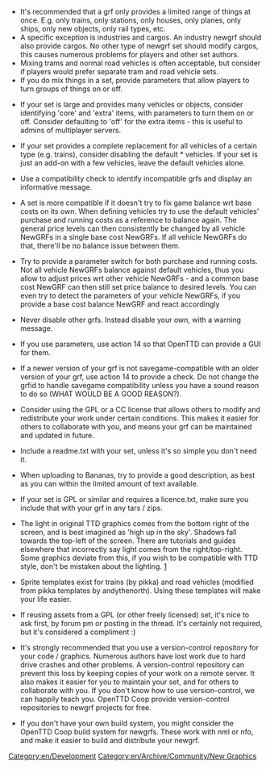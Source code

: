* It's recommended that a grf only provides a limited range of things at once.  E.g. only trains, only stations, only houses, only planes, only ships, only new objects, only rail types, etc.  
* A specific exception is industries and cargos.  An industry newgrf should also provide cargos.  No other type of newgrf set should modify cargos, this causes numerous problems for players and other set authors.
* Mixing trams and normal road vehicles is often acceptable, but consider if players would prefer separate tram and road vehicle sets.
* If you do mix things in a set, provide parameters that allow players to turn groups of things on or off.

* If your set is large and provides many vehicles or objects, consider identifying 'core' and 'extra' items, with parameters to turn them on or off.  Consider defaulting to 'off' for the extra items - this is useful to admins of multiplayer servers.

* If your set provides a complete replacement for all vehicles of a certain type (e.g. trains), consider disabling the default * vehicles.  If your set is just an add-on with a few vehicles, leave the default vehicles alone.

* Use a compatibility check to identify incompatible grfs and display an informative message.

* A set is more compatible if it doesn't try to fix game balance wrt base costs on its own. When defining vehicles try to use the default vehicles' purchase and running costs as a reference to balance again. The general price levels can then consistently be changed by all vehicle NewGRFs in a single base cost NewGRFs. If all vehicle NewGRFs do that, there'll be no balance issue between them.

* Try to provide a parameter switch for both purchase and running costs. Not all vehicle NewGRFs balance against default vehicles, thus you allow to adjust prices wrt other vehicle NewGRFs - and a common base cost NewGRF can then still set price balance to desired levels. You can even try to detect the parameters of your vehicle NewGRFs, if you provide a base cost balance NewGRF and react accordingly

* Never disable other grfs.  Instead disable your own, with a warning message.

* If you use parameters, use action 14 so that OpenTTD can provide a GUI for them.

* If a newer version of your grf is not savegame-compatible with an older version of your grf, use action 14 to provide a check.  Do not change the grfid to handle savegame compatibility unless you have a sound reason to do so (WHAT WOULD BE A GOOD REASON?).

* Consider using the GPL or a CC license that allows others to modify and redistribute your work under certain conditions.  This makes it easier for others to collaborate with you, and means your grf can be maintained and updated in future.

* Include a readme.txt with your set, unless it's so simple you don't need it.

* When uploading to Bananas, try to provide a good description, as best as you can within the limited amount of text available.

* If your set is GPL or similar and requires a licence.txt, make sure you include that with your grf in any tars / zips.

* The light in original TTD graphics comes from the bottom right of the screen, and is best imagined as 'high up in the sky'.  Shadows fall towards the top-left of the screen.  There are tutorials and guides elsewhere that incorrectly say light comes from the right/top-right.  Some graphics deviate from this, if you wish to be compatible with TTD style, don't be mistaken about the lighting. [http://www.tt-forums.net/download/file.php?id=38433]

* Sprite templates exist for trains (by pikka) and road vehicles (modified from pikka templates by andythenorth).  Using these templates will make your life easier.

* If reusing assets from a GPL (or other freely licensed) set, it's nice to ask first, by forum pm or posting in the thread.  It's certainly not required, but it's considered a compliment :)

* It's strongly recommended that you use a version-control repository for your code / graphics.  Numerous authors have lost work due to hard drive crashes and other problems.  A version-control repository can prevent this loss by keeping copies of your work on a remote server.  It also makes it easier for you to maintain your set, and for others to collaborate with you.  If you don't know how to use version-control, we can happily teach you.  OpenTTD Coop provide version-control repositories to newgrf projects for free.

* If you don't have your own build system, you might consider the OpenTTD Coop build system for newgrfs.  These work with nml or nfo, and make it easier to build and distribute your newgrf.

[[Category:en/Development]]
[[Category:en/Archive/Community/New Graphics]]